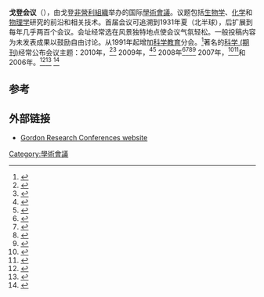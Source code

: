 {{Link style|time=2015-12-11T06:12:58+00:00}}
'''戈登会议'''（{{lang-en|Gordon Research Conferences}}），由戈登[[非營利組織|非營利組織]]举办的国际[[學術會議|學術會議]]。议题包括[[生物学|生物学]]、[[化学|化学]]和[[物理学|物理学]]研究的前沿和相关技术。首届会议可追溯到1931年夏（北半球），后扩展到每年几乎两百个会议。会址经常选在风景独特地点使会议气氛轻松。一般投稿内容为未发表成果以鼓励自由讨论。从1991年起增加[[:en:Science_education|科学教育]]分会。<ref>{{cite journal|title = First Gordon Research Conference on Science Education|journal = [[J._Chem._Educ.|J. Chem. Educ.]]|year = 1991|volume = 68|issue = 11|page = 901|doi = 10.1021/ed068p901|bibcode = 1991JChEd..68..901. }}</ref>著名的[[科学_(期刊)|科学 (期刊)]]经常公布会议主题：2010年，<ref>{{cite journal|title = Gordon Research Conferences|journal = Science|volume = 327|pages = 708–734|year = 2010|doi = 10.1126/science.327.5966.708|bibcode = 2010Sci...327..708.|issue=5966}}</ref><ref>{{cite journal|title = Gordon Research Conferences|journal = Science|volume = 329|pages = 1362–1372|year = 2010|doi = 10.1126/science.329.5997.1362|bibcode = 2010Sci...329.1362.|issue=5997}}</ref> 2009年，<ref>{{cite journal|title = Gordon Research Conferences|journal = Science|volume = 323|pages = 1084–1109|year = 2009|doi = 10.1126/science.323.5917.1084|issue=5917}}</ref><ref>{{cite journal|title = Gordon Research Conferences|journal = Science|volume = 325|pages = 1276–1288|year = 2009|doi = 10.1126/science.325_1276|issue = 5945}}</ref> 2008年<ref>{{cite journal|title = Gordon Research Conferences|journal = Science|volume = 319|pages = 637–661|year = 2008|doi = 10.1126/science.319.5863.637|issue=5863}}</ref><ref>{{cite journal|title = Gordon Research Conferences|journal = Science|volume = 319|page = 1310|year = 2008|doi = 10.1126/science.319.5868.1310|issue=5868}}</ref><ref>{{cite journal|title = Gordon Research Conferences|journal = Science|volume = 321|pages = 1366–1373|year = 2008|doi = 10.1126/science.321.5894.1366|issue=5894}}</ref><ref>{{cite journal|title = Gordon Research Conferences|journal = Science|volume = 322|page = 974|year = 2008|doi = 10.1126/science.322.5903.974|issue=5903}}</ref>
2007年，<ref>{{cite journal|title = Gordon Research Conferences|journal = Science|volume = 315|pages = 671–693|year = 2007|doi = 10.1126/science.315.5812.671|issue=5812}}</ref><ref>{{cite journal|title = Gordon Research Conferences|journal = Science|volume = 317|pages = 1407–1415|year = 2007|doi = 10.1126/science.317.5843.1407|issue=5843}}</ref>和2006年。<ref>{{cite journal|title = Gordon Research Conferences|journal = Science|volume = 311|pages = 676–699|year = 2006|doi = 10.1126/science.311.5761.676|issue=5761}}</ref><ref>{{cite journal|title = Gordon Research Conferences|journal = Science|volume = 314|pages = 314–322|year = 2006|doi = 10.1126/science.314.5797.314|issue=5797}}</ref>
<ref>{{cite journal|title = Gordon Research Conferences|journal = Science|volume = 314|pages = 1315–1316|year = 2006|doi = 10.1126/science.314.5803.1315|issue=5803}}</ref>

==参考==
{{reflist}}

==外部链接==
*[http://www.grc.org Gordon Research Conferences website] {{Wayback|url=http://www.grc.org/ |date=20210314172028 }}

{{科學小作品}}
[[Category:學術會議|Category:學術會議]]